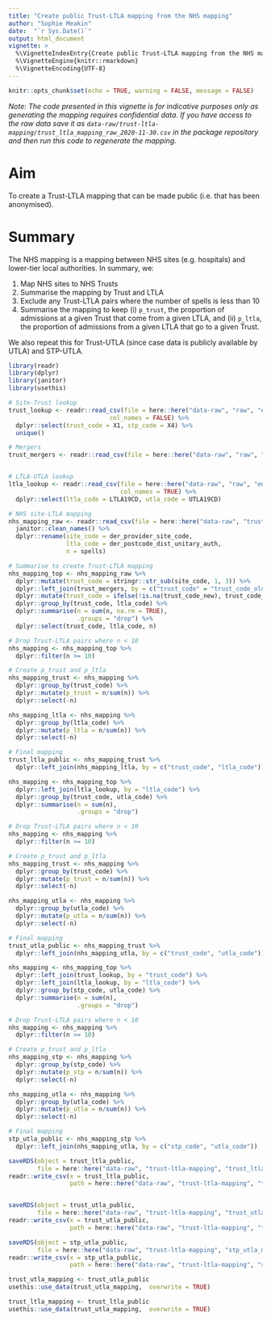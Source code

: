```yaml
---
title: "Create public Trust-LTLA mapping from the NHS mapping"
author: "Sophie Meakin"
date:  "`r Sys.Date()`"
output: html_document
vignette: >
  %\VignetteIndexEntry{Create public Trust-LTLA mapping from the NHS mapping}
  %\VignetteEngine{knitr::rmarkdown}
  %\VignetteEncoding{UTF-8}
---
```


```r
knitr::opts_chunk$set(echo = TRUE, warning = FALSE, message = FALSE)
```

*Note: The code presented in this vignette is for indicative purposes only as generating the mapping requires confidential data. If you have access to the raw data save it as `data-raw/trust-ltla-mapping/trust_ltla_mapping_raw_2020-11-30.csv` in the package repository and then run this code to regenerate the mapping.*

# Aim

To create a Trust-LTLA mapping that can be made public (i.e. that has been anonymised).

# Summary

The NHS mapping is a mapping between NHS sites (e.g. hospitals) and lower-tier local authorities. In summary, we:

1. Map NHS sites to NHS Trusts
2. Summarise the mapping by Trust and LTLA
3. Exclude any Trust-LTLA pairs where the number of spells is less than 10
4. Summarise the mapping to keep (i) `p_trust`, the proportion of admissions at a given Trust that come from a given LTLA, and (ii) `p_ltla`, the proportion of admissions from a given LTLA that go to a given Trust.

We also repeat this for Trust-UTLA (since case data is publicly available by UTLA) and STP-UTLA.

```r
library(readr)
library(dplyr)
library(janitor)
library(usethis)
```

```r

# Site-Trust lookup
trust_lookup <- readr::read_csv(file = here::here("data-raw", "raw", "england_trusts", "trust_list.csv"),
                            col_names = FALSE) %>%
  dplyr::select(trust_code = X1, stp_code = X4) %>%
  unique()

# Mergers
trust_mergers <- readr::read_csv(file = here::here("data-raw", "raw", "england_trusts", "trust_mergers.csv"), col_names = TRUE) 


# LTLA-UTLA lookup
ltla_lookup <- readr::read_csv(file = here::here("data-raw", "raw", "england_ltla", "ltla_utla_list.csv"),
                               col_names = TRUE) %>%
  dplyr::select(ltla_code = LTLA19CD, utla_code = UTLA19CD)

# NHS site-LTLA mapping
nhs_mapping_raw <- readr::read_csv(file = here::here("data-raw", "trust-ltla-mapping", "trust_ltla_mapping_raw_2020-11-30.csv")) %>%
  janitor::clean_names() %>%
  dplyr::rename(site_code = der_provider_site_code,
                ltla_code = der_postcode_dist_unitary_auth,
                n = spells)

```

```r

# Summarise to create Trust-LTLA mapping
nhs_mapping_top <- nhs_mapping_raw %>%
  dplyr::mutate(trust_code = stringr::str_sub(site_code, 1, 3)) %>%
  dplyr::left_join(trust_mergers, by = c("trust_code" = "trust_code_old")) %>%
  dplyr::mutate(trust_code = ifelse(!is.na(trust_code_new), trust_code_new, trust_code)) %>%
  dplyr::group_by(trust_code, ltla_code) %>%
  dplyr::summarise(n = sum(n, na.rm = TRUE),
                   .groups = "drop") %>%
  dplyr::select(trust_code, ltla_code, n)


```

```r

# Drop Trust-LTLA pairs where n < 10
nhs_mapping <- nhs_mapping_top %>%
  dplyr::filter(n >= 10)

# Create p_trust and p_ltla
nhs_mapping_trust <- nhs_mapping %>%
  dplyr::group_by(trust_code) %>%
  dplyr::mutate(p_trust = n/sum(n)) %>% 
  dplyr::select(-n)

nhs_mapping_ltla <- nhs_mapping %>%
  dplyr::group_by(ltla_code) %>%
  dplyr::mutate(p_ltla = n/sum(n)) %>% 
  dplyr::select(-n)

# Final mapping
trust_ltla_public <- nhs_mapping_trust %>%
  dplyr::left_join(nhs_mapping_ltla, by = c("trust_code", "ltla_code"))

```

```r

nhs_mapping <- nhs_mapping_top %>%
  dplyr::left_join(ltla_lookup, by = "ltla_code") %>%
  dplyr::group_by(trust_code, utla_code) %>%
  dplyr::summarise(n = sum(n),
                   .groups = "drop")

# Drop Trust-LTLA pairs where n < 10
nhs_mapping <- nhs_mapping %>%
  dplyr::filter(n >= 10)

# Create p_trust and p_ltla
nhs_mapping_trust <- nhs_mapping %>%
  dplyr::group_by(trust_code) %>%
  dplyr::mutate(p_trust = n/sum(n)) %>% 
  dplyr::select(-n)

nhs_mapping_utla <- nhs_mapping %>%
  dplyr::group_by(utla_code) %>%
  dplyr::mutate(p_utla = n/sum(n)) %>% 
  dplyr::select(-n)

# Final mapping
trust_utla_public <- nhs_mapping_trust %>%
  dplyr::left_join(nhs_mapping_utla, by = c("trust_code", "utla_code"))

```

```r

nhs_mapping <- nhs_mapping_top %>%
  dplyr::left_join(trust_lookup, by = "trust_code") %>%
  dplyr::left_join(ltla_lookup, by = "ltla_code") %>%
  dplyr::group_by(stp_code, utla_code) %>%
  dplyr::summarise(n = sum(n),
                   .groups = "drop")

# Drop Trust-LTLA pairs where n < 10
nhs_mapping <- nhs_mapping %>%
  dplyr::filter(n >= 10)

# Create p_trust and p_ltla
nhs_mapping_stp <- nhs_mapping %>%
  dplyr::group_by(stp_code) %>%
  dplyr::mutate(p_stp = n/sum(n)) %>% 
  dplyr::select(-n)

nhs_mapping_utla <- nhs_mapping %>%
  dplyr::group_by(utla_code) %>%
  dplyr::mutate(p_utla = n/sum(n)) %>% 
  dplyr::select(-n)

# Final mapping
stp_utla_public <- nhs_mapping_stp %>%
  dplyr::left_join(nhs_mapping_utla, by = c("stp_code", "utla_code"))

```

```r

saveRDS(object = trust_ltla_public,
        file = here::here("data-raw", "trust-ltla-mapping", "trust_ltla_mapping_public.rds"))
readr::write_csv(x = trust_ltla_public,
                 path = here::here("data-raw", "trust-ltla-mapping", "trust_ltla_mapping_public.csv"))


saveRDS(object = trust_utla_public,
        file = here::here("data-raw", "trust-ltla-mapping", "trust_utla_mapping_public.rds"))
readr::write_csv(x = trust_utla_public,
                 path = here::here("data-raw", "trust-ltla-mapping", "trust_utla_mapping_public.csv"))

saveRDS(object = stp_utla_public,
        file = here::here("data-raw", "trust-ltla-mapping", "stp_utla_mapping_public.rds"))
readr::write_csv(x = stp_utla_public,
                 path = here::here("data-raw", "trust-ltla-mapping", "stp_utla_mapping_public.csv"))

trust_utla_mapping <- trust_utla_public
usethis::use_data(trust_utla_mapping,  overwrite = TRUE)

trust_ltla_mapping <- trust_ltla_public
usethis::use_data(trust_utla_mapping,  overwrite = TRUE)
```